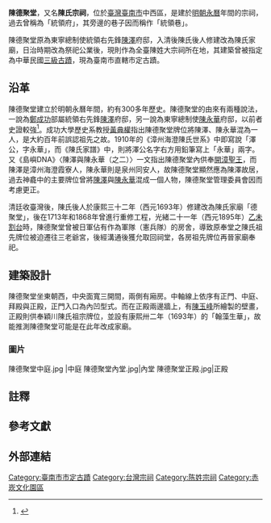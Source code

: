 {{tw monument
|name=陳德聚堂
|formername=統領府<br/>德聚堂
|image=臺南陳德聚堂大門.jpg
|imagename=陳德聚堂大門
{{Infobox mapframe|tyep=shape|zoom=15|frame-width=280}}
|othername=
|formalname=
|level=直轄市定古蹟
|class=祠堂
|time=[[File:Flag_of_Ming_Cheng.svg|24px]] 明永曆十八年（1664年）
|location={{TWN}}臺南市中西區<br/>永福路2段152巷20號
| coordinates ={{Coord|22.994267|120.202195|display=title|type:landmark|display=it}}
|open=
|cost=
|website=
|reg_url =https://nchdb.boch.gov.tw/assets/advanceSearch/monument/19851127000048
}}
'''陳德聚堂'''，又名'''陳氏宗祠'''，位於[[臺灣|臺灣]][[臺南市|臺南市]]中西區，是建於[[明朝|明朝]][[永曆_(南明)|永曆]]年間的宗祠，過去曾稱為「統領府」，其旁邊的巷子因而稱作「統領巷」{{r|府老}}。

陳德聚堂原為東寧總制使統領右先鋒[[陳澤_(明鄭)|陳澤]]府邸，入清後陳氏後人修建改為陳氏家廟，日治時期改為祭祀公業後，現則作為全臺陳姓大宗祠所在地，其建築曾被指定為中華民國[[臺灣古蹟列表|三級古蹟]]，現為臺南市直轄市定古蹟。

==沿革==
陳德聚堂建立於明朝永曆年間，約有300多年歷史。陳德聚堂的由來有兩種說法，一說為[[鄭成功|鄭成功]]部屬統領右先鋒[[陳澤_(明鄭)|陳澤]]府邸，另一說為東寧總制使[[陳永華_(明鄭)|陳永華]]府邸{{NoteTag|過去陳德聚堂長期供奉陳永華，[[連橫_(歷史學家)|連雅堂]]《東寧總制府》也認為陳德聚堂前身是總制府{{r|陳}}。}}，以前者史證較強<ref>{{cite web |url=http://www.smart.com.tw/tainan/bs/sub3/as3-10.htm |title=陳德聚堂介紹 |accessdate=2010-02-15 |deadurl=yes |archiveurl=https://web.archive.org/web/20041212113644/http://www.smart.com.tw/tainan/bs/sub3/as3-10.htm |archivedate=2004-12-12 }}</ref>。成功大學歷史系教授[[黃典權|黃典權]]指出陳德聚堂牌位將陳澤、陳永華混為一人，是大約百年前誤認祖先之故{{r|陳}}。1910年的《漳州海澄陳氏世系》中即寫說「澤公，字永華」，而《陳氏家譜》中，則將澤公名字右方用鉛筆寫上「永華」兩字{{r|陳}}。又《島嶼DNA》〈陳澤與陳永華（之二）〉一文指出陳德聚堂內供奉[[陳元光|開漳聖王]]，而陳澤是漳州海澄霞寮人，陳永華則是泉州同安人，故陳德聚堂顯然應為陳澤故居{{r|陳}}，過去神龕中的主要牌位曾將[[陳澤_(明鄭)|陳澤]]與[[陳永華_(明鄭)|陳永華]]混成一個人物{{NoteTag|上面寫著「明 統領大元戎光祿大夫 贈資政大夫正治上卿 永華公諱澤字濯源諡文正暨配 洪氏太夫人 二品夫人郭氏……」。但身為「統領」的是陳澤，光祿大夫是陳永華；陳永華字「復甫」，「濯源」是陳澤的字。此外洪氏是陳永華夫人，郭氏則是陳澤的夫人，此處將兩者並列{{r|陳}}。}}，陳德聚堂管理委員會因而考慮更正{{r|陳}}。

清廷收臺灣後，陳氏後人於康熙三十二年（西元1693年）修建改為陳氏家廟「德聚堂」，後在1713年和1868年曾進行重修工程，光緒二十一年（西元1895年）[[马关条约|乙未割台]]時，陳德聚堂曾被日軍佔有作為軍隊（憲兵隊）的房舍，導致原奉堂之陳氏祖先牌位被迫遷往三老爺宮，後經溝通後獲允取回祠堂，各房祖先牌位再晉家廟奉祀。

== 建築設計==
陳德聚堂坐東朝西，中央面寬三開間，兩側有廂房{{r|傅}}{{r|王}}。中軸線上依序有正門、中庭、拜殿與正殿，正門入口為內凹型式{{r|傅}}。而在正殿兩邊牆上，有[[陳玉峰_(彩繪匠師)|陳玉峰]]所繪製的壁畫{{r|傅}}，正殿則供奉穎川陳氏祖宗牌位，並設有康熙卅二年（1693年）的「翰藻生華」，故能推測陳德聚堂可能是在此年改成家廟{{r|傅}}。

===圖片===
<gallery mode="packed" heights="180">
陳德聚堂中庭.jpg |中庭
陳德聚堂內堂.jpg|內堂
陳德聚堂正殿.jpg|正殿
</gallery>
== 註釋 ==
{{NoteFoot}}

==參考文獻==
{{reflist|refs=
<ref name="陳">{{cite book|author= 陳耀昌 |title=《島嶼DNA》〈陳澤與陳永華（之二）〉 |publisher= INK印刻文學 |isbn=978-986-5823-87-0 |date=2015-06 |pages=頁152─154}}</ref>
<ref name="府老">{{cite book|author=曹婷婷 |title=《府城‧老時光 從安平到舊城區》|publisher=臺南市政府文化局 |date=2014-12 |isbn=978-986-04-3031-8 |pages=頁95、96 }}</ref>
<ref name="王">{{cite book|author=王浩一 |title=《在廟口說書》 |publisher=心靈工坊文化 |location=台北市 |isbn=978-986-6782-47-3 |date=2008-08 |pages=頁18─19}}</ref>
<ref name="傅">{{cite book|author=傅朝卿 |title=《台南市古蹟與歷史建築總覽》 |publisher=台灣建築與文化資產出版社 |location=台南市 |isbn=957-30880-4-5 |date=2001-11 |pages=頁162 }}</ref>
}}

== 外部連結 ==
{{Commons category}}

{{臺南市古蹟}}
{{台灣直轄市定古蹟}}
[[Category:臺南市市定古蹟|Category:臺南市市定古蹟]]
[[Category:台灣宗祠|Category:台灣宗祠]]
[[Category:陈姓宗祠|Category:陈姓宗祠]]
[[Category:赤崁文化園區|Category:赤崁文化園區]]